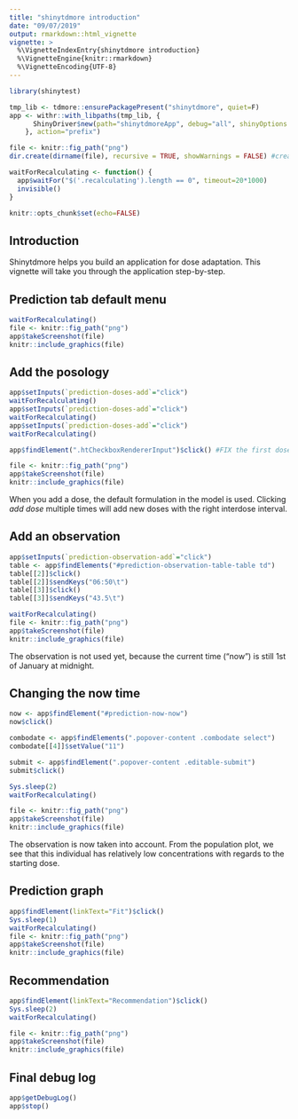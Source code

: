 ```yaml
---
title: "shinytdmore introduction"
date: "09/07/2019"
output: rmarkdown::html_vignette
vignette: >
  %\VignetteIndexEntry{shinytdmore introduction}
  %\VignetteEngine{knitr::rmarkdown}
  %\VignetteEncoding{UTF-8}
---
```

```r
library(shinytest)

tmp_lib <- tdmore::ensurePackagePresent("shinytdmore", quiet=F)
app <- withr::with_libpaths(tmp_lib, {
      ShinyDriver$new(path="shinytdmoreApp", debug="all", shinyOptions = list(test.mode=TRUE), loadTimeout=30*1000)
    }, action="prefix")

file <- knitr::fig_path("png")
dir.create(dirname(file), recursive = TRUE, showWarnings = FALSE) #create dir if not exists yet

waitForRecalculating <- function() {
  app$waitFor("$('.recalculating').length == 0", timeout=20*1000)
  invisible()
}

knitr::opts_chunk$set(echo=FALSE)
```

## Introduction
Shinytdmore helps you build an application for dose adaptation. This vignette will take you through the application step-by-step.

## Prediction tab default menu
```r
waitForRecalculating()
file <- knitr::fig_path("png")
app$takeScreenshot(file)
knitr::include_graphics(file)
```


## Add the posology
```r
app$setInputs(`prediction-doses-add`="click")
waitForRecalculating()
app$setInputs(`prediction-doses-add`="click")
waitForRecalculating()
app$setInputs(`prediction-doses-add`="click")
waitForRecalculating()

app$findElement(".htCheckboxRendererInput")$click() #FIX the first dose

file <- knitr::fig_path("png")
app$takeScreenshot(file)
knitr::include_graphics(file)
```
When you add a dose, the default formulation in the model is used. Clicking *add dose* multiple times will add new doses with the right interdose interval.

## Add an observation
```r
app$setInputs(`prediction-observation-add`="click")
table <- app$findElements("#prediction-observation-table-table td")
table[[2]]$click()
table[[2]]$sendKeys("06:50\t")
table[[3]]$click()
table[[3]]$sendKeys("43.5\t")

waitForRecalculating()
file <- knitr::fig_path("png")
app$takeScreenshot(file)
knitr::include_graphics(file)
```

The observation is not used yet, because the current time ("now") is still 1st of January at midnight.

## Changing the now time
```r
now <- app$findElement("#prediction-now-now")
now$click()

combodate <- app$findElements(".popover-content .combodate select")
combodate[[4]]$setValue("11")

submit <- app$findElement(".popover-content .editable-submit")
submit$click()

Sys.sleep(2)
waitForRecalculating()

file <- knitr::fig_path("png")
app$takeScreenshot(file)
knitr::include_graphics(file)
```

The observation is now taken into account. From the population plot, we see that this individual has relatively low concentrations with regards to the starting dose.

## Prediction graph
```r
app$findElement(linkText="Fit")$click()
Sys.sleep(1)
waitForRecalculating()
file <- knitr::fig_path("png")
app$takeScreenshot(file)
knitr::include_graphics(file)
```

## Recommendation
```r
app$findElement(linkText="Recommendation")$click()
Sys.sleep(2)
waitForRecalculating()

file <- knitr::fig_path("png")
app$takeScreenshot(file)
knitr::include_graphics(file)
```


## Final debug log
```r
app$getDebugLog()
app$stop()
```